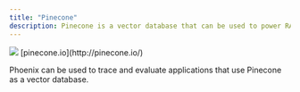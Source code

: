 ```yaml
---
title: "Pinecone"
description: Pinecone is a vector database that can be used to power RAG in various applications.
---
```


<Frame caption="">
  <img src="https://storage.googleapis.com/arize-phoenix-assets/assets/images/phoenix-docs-images/add51169-image.jpeg" />
</Frame>

<Card title="Website" href="https://pinecone.io" icon="globe" horizontal>
  [pinecone.io](http://pinecone.io/)
</Card>

Phoenix can be used to trace and evaluate applications that use Pinecone as a vector database.
